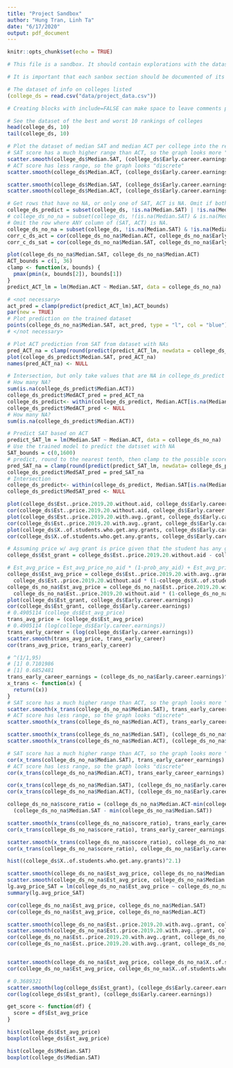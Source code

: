 ```yaml
---
title: "Project Sandbox"
author: "Hung Tran, Linh Ta"
date: "6/17/2020"
output: pdf_document
---
```


```r
knitr::opts_chunk$set(echo = TRUE)

# This file is a sandbox. It should contain explorations with the dataset, along with useful comments for each exploration.

# It is important that each sanbox section should be documented of its purpose and methods, and should not spam the whole document (use filter, head, tail, etc.).

# The dataset of info on colleges listed
(college_ds = read.csv("data/project_data.csv"))

# Creating blocks with include=FALSE can make space to leave comments per section, like this one.
```

```r
# See the dataset of the best and worst 10 rankings of colleges
head(college_ds, 10)
tail(college_ds, 10)

# Plot the dataset of median SAT and median ACT per college into the reported early career earnings in that college.
# SAT score has a much higher range than ACT, so the graph looks more "continuous"
scatter.smooth(college_ds$Median.SAT, (college_ds$Early.career.earnings)^(1/2))
# ACT score has less range, so the graph looks "discrete"
scatter.smooth(college_ds$Median.ACT, (college_ds$Early.career.earnings)^(1/2))

scatter.smooth(college_ds$Median.SAT, (college_ds$Early.career.earnings))
scatter.smooth(college_ds$Median.ACT, (college_ds$Early.career.earnings))
```

```r
# Get rows that have no NA, or only one of SAT, ACT is NA. Omit if both is NA.
college_ds_predict = subset(college_ds, !is.na(Median.SAT) | !is.na(Median.ACT))
# college_ds_no_na = subset(college_ds, !(is.na(Median.SAT) & is.na(Median.ACT)))
# Omit the row where ANY column of (SAT, ACT) is NA.
college_ds_no_na = subset(college_ds, !is.na(Median.SAT) & !is.na(Median.ACT))
corr_c_ds_act = cor(college_ds_no_na$Median.ACT, college_ds_no_na$Early.career.earnings)
corr_c_ds_sat = cor(college_ds_no_na$Median.SAT, college_ds_no_na$Early.career.earnings)
```

```r
plot(college_ds_no_na$Median.SAT, college_ds_no_na$Median.ACT)
ACT_bounds = c(1, 36)
clamp <- function(x, bounds) {
  pmax(pmin(x, bounds[2]), bounds[1])
}
predict_ACT_lm = lm(Median.ACT ~ Median.SAT, data = college_ds_no_na)

# <not necessary>
act_pred = clamp(predict(predict_ACT_lm),ACT_bounds)
par(new = TRUE)
# Plot prediction on the trained dataset
points(college_ds_no_na$Median.SAT, act_pred, type = "l", col = "blue")
# </not necessary>
```

```r
# Plot ACT prediction from SAT from dataset with NAs
pred_ACT_na = clamp(round(predict(predict_ACT_lm, newdata = college_ds_predict)), ACT_bounds)
plot(college_ds_predict$Median.SAT, pred_ACT_na)
names(pred_ACT_na) <- NULL

# Intersection, but only take values that are NA in college_ds_predict
# How many NA?
sum(is.na(college_ds_predict$Median.ACT))
college_ds_predict$MedACT_pred = pred_ACT_na
college_ds_predict<- within(college_ds_predict, Median.ACT[is.na(Median.ACT)] <- MedACT_pred[is.na(Median.ACT)])
college_ds_predict$MedACT_pred <- NULL
# How many NA?
sum(is.na(college_ds_predict$Median.ACT))
```

```r
# Predict SAT based on ACT
predict_SAT_lm = lm(Median.SAT ~ Median.ACT, data = college_ds_no_na)
# Use the trained model to predict the datsset with NA
SAT_bounds = c(0,1600)
# predict, round to the nearest tenth, then clamp to the possible score
pred_SAT_na = clamp(round(predict(predict_SAT_lm, newdata= college_ds_predict)/10)*10, SAT_bounds)
college_ds_predict$MedSAT_pred = pred_SAT_na
# Intersection
college_ds_predict<- within(college_ds_predict, Median.SAT[is.na(Median.SAT)] <- MedSAT_pred[is.na(Median.SAT)])
college_ds_predict$MedSAT_pred <- NULL
```

```r
plot(college_ds$Est..price.2019.20.without.aid, college_ds$Early.career.earnings)
cor(college_ds$Est..price.2019.20.without.aid, college_ds$Early.career.earnings)
plot(college_ds$Est..price.2019.20.with.avg..grant, college_ds$Early.career.earnings)
cor(college_ds$Est..price.2019.20.with.avg..grant, college_ds$Early.career.earnings)
plot(college_ds$X..of.students.who.get.any.grants, college_ds$Early.career.earnings)
cor(college_ds$X..of.students.who.get.any.grants, college_ds$Early.career.earnings)
```



```r
# Assuming price w/ avg grant is price given that the student has any grant minus mean grant in that college
college_ds$Est_grant = college_ds$Est..price.2019.20.without.aid - college_ds$Est..price.2019.20.with.avg..grant

# Est_avg_price = Est_avg_price_no_aid * (1-prob_any_aid) + Est_avg_price_aid * (prob_any_aid)
college_ds$Est_avg_price = college_ds$Est..price.2019.20.with.avg..grant * college_ds$X..of.students.who.get.any.grants +
  college_ds$Est..price.2019.20.without.aid * (1-college_ds$X..of.students.who.get.any.grants)
college_ds_no_na$Est_avg_price = college_ds_no_na$Est..price.2019.20.with.avg..grant * college_ds_no_na$X..of.students.who.get.any.grants +
  college_ds_no_na$Est..price.2019.20.without.aid * (1-college_ds_no_na$X..of.students.who.get.any.grants)
plot(college_ds$Est_grant, college_ds$Early.career.earnings)
cor(college_ds$Est_grant, college_ds$Early.career.earnings)
# 0.4905114 (college_ds$Est_avg_price)
trans_avg_price = (college_ds$Est_avg_price)
# 0.4905114 (log(college_ds$Early.career.earnings))
trans_early_career = (log(college_ds$Early.career.earnings))
scatter.smooth(trans_avg_price, trans_early_career)
cor(trans_avg_price, trans_early_career)

```

```r
# ^(1/1,95)
# [1] 0.7101986
# [1] 0.6852481
trans_early_career_earnings = (college_ds_no_na$Early.career.earnings)^(1/2)
x_trans <- function(x) {
  return((x))
}
# SAT score has a much higher range than ACT, so the graph looks more "continuous"
scatter.smooth(x_trans(college_ds_no_na$Median.SAT), trans_early_career_earnings)
# ACT score has less range, so the graph looks "discrete"
scatter.smooth(x_trans(college_ds_no_na$Median.ACT), trans_early_career_earnings)

scatter.smooth(x_trans(college_ds_no_na$Median.SAT), (college_ds_no_na$Early.career.earnings))
scatter.smooth(x_trans(college_ds_no_na$Median.ACT), (college_ds_no_na$Early.career.earnings))

# SAT score has a much higher range than ACT, so the graph looks more "continuous"
cor(x_trans(college_ds_no_na$Median.SAT), trans_early_career_earnings)
# ACT score has less range, so the graph looks "discrete"
cor(x_trans(college_ds_no_na$Median.ACT), trans_early_career_earnings)

cor(x_trans(college_ds_no_na$Median.SAT), (college_ds_no_na$Early.career.earnings))
cor(x_trans(college_ds_no_na$Median.ACT), (college_ds_no_na$Early.career.earnings))

college_ds_no_na$score_ratio = (college_ds_no_na$Median.ACT-min(college_ds_no_na$Median.ACT))/
  (college_ds_no_na$Median.SAT - min(college_ds_no_na$Median.SAT))

scatter.smooth(x_trans(college_ds_no_na$score_ratio), trans_early_career_earnings)
cor(x_trans(college_ds_no_na$score_ratio), trans_early_career_earnings)

scatter.smooth(x_trans(college_ds_no_na$score_ratio), college_ds_no_na$Early.career.earnings)
cor(x_trans(college_ds_no_na$score_ratio), college_ds_no_na$Early.career.earnings)

hist((college_ds$X..of.students.who.get.any.grants)^2.1)
```

```r
scatter.smooth(college_ds_no_na$Est_avg_price, college_ds_no_na$Median.SAT)
scatter.smooth(college_ds_no_na$Est_avg_price, college_ds_no_na$Median.ACT)
lg.avg_price_SAT = lm(college_ds_no_na$Est_avg_price ~ college_ds_no_na$Median.SAT)
summary(lg.avg_price_SAT)

cor(college_ds_no_na$Est_avg_price, college_ds_no_na$Median.SAT)
cor(college_ds_no_na$Est_avg_price, college_ds_no_na$Median.ACT)

scatter.smooth(college_ds_no_na$Est..price.2019.20.with.avg..grant, college_ds_no_na$Median.SAT)
scatter.smooth(college_ds_no_na$Est..price.2019.20.with.avg..grant, college_ds_no_na$Median.ACT)
cor(college_ds_no_na$Est..price.2019.20.with.avg..grant, college_ds_no_na$Median.SAT)
cor(college_ds_no_na$Est..price.2019.20.with.avg..grant, college_ds_no_na$Median.ACT)


scatter.smooth(college_ds_no_na$Est_avg_price, college_ds_no_na$X..of.students.who.get.any.grants)
cor(college_ds_no_na$Est_avg_price, college_ds_no_na$X..of.students.who.get.any.grants)

# 0.3689321
scatter.smooth(log(college_ds$Est_grant), (college_ds$Early.career.earnings))
cor(log(college_ds$Est_grant), (college_ds$Early.career.earnings))

get_score <- function(df) {
  score = df$Est_avg_price
}
```

```r
hist(college_ds$Est_avg_price)
boxplot(college_ds$Est_avg_price)

hist(college_ds$Median.SAT)
boxplot(college_ds$Median.SAT)
```

